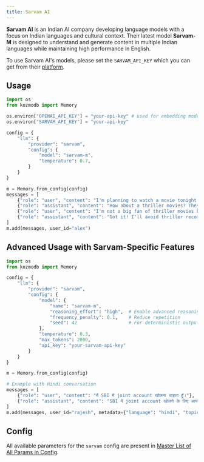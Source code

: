 ```yaml
---
title: Sarvam AI
---
```


<Snippet file="paper-release.mdx" />

**Sarvam AI** is an Indian AI company developing language models with a focus on Indian languages and cultural context. Their latest model **Sarvam-M** is designed to understand and generate content in multiple Indian languages while maintaining high performance in English.

To use Sarvam AI's models, please set the `SARVAM_API_KEY` which you can get from their [platform](https://dashboard.sarvam.ai/).

## Usage

```python
import os
from kozmodb import Memory

os.environ["OPENAI_API_KEY"] = "your-api-key" # used for embedding model
os.environ["SARVAM_API_KEY"] = "your-api-key"

config = {
    "llm": {
        "provider": "sarvam",
        "config": {
            "model": "sarvam-m",
            "temperature": 0.7,
        }
    }
}

m = Memory.from_config(config)
messages = [
    {"role": "user", "content": "I'm planning to watch a movie tonight. Any recommendations?"},
    {"role": "assistant", "content": "How about a thriller movies? They can be quite engaging."},
    {"role": "user", "content": "I'm not a big fan of thriller movies but I love sci-fi movies."},
    {"role": "assistant", "content": "Got it! I'll avoid thriller recommendations and suggest sci-fi movies in the future."}
]
m.add(messages, user_id="alex")
```

## Advanced Usage with Sarvam-Specific Features

```python
import os
from kozmodb import Memory

config = {
    "llm": {
        "provider": "sarvam",
        "config": {
            "model": {
                "name": "sarvam-m",
                "reasoning_effort": "high",  # Enable advanced reasoning
                "frequency_penalty": 0.1,    # Reduce repetition
                "seed": 42                   # For deterministic outputs
            },
            "temperature": 0.3,
            "max_tokens": 2000,
            "api_key": "your-sarvam-api-key"
        }
    }
}

m = Memory.from_config(config)

# Example with Hindi conversation
messages = [
    {"role": "user", "content": "मैं SBI में joint account खोलना चाहता हूँ।"},
    {"role": "assistant", "content": "SBI में joint account खोलने के लिए आपको कुछ documents की जरूरत होगी। क्या आप जानना चाहते हैं कि कौन से documents चाहिए?"}
]
m.add(messages, user_id="rajesh", metadata={"language": "hindi", "topic": "banking"})
```

## Config

All available parameters for the `sarvam` config are present in [Master List of All Params in Config](../config).
